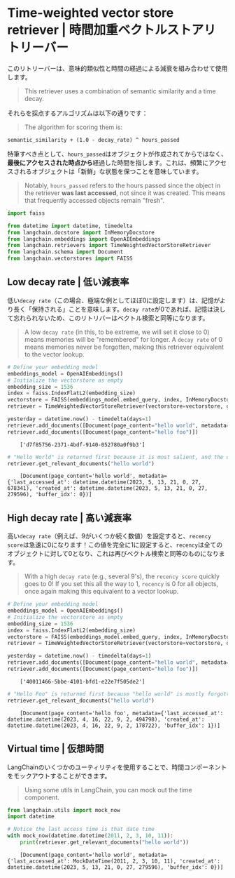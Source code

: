 # Time-weighted vector store retriever | 時間加重ベクトルストアリトリーバー

このリトリーバーは、意味的類似性と時間の経過による減衰を組み合わせて使用します。

> This retriever uses a combination of semantic similarity and a time decay.

それらを採点するアルゴリズムは以下の通りです：

> The algorithm for scoring them is:

```
semantic_similarity + (1.0 - decay_rate) ^ hours_passed
```

特筆すべき点として、`hours_passed`はオブジェクトが作成されてからではなく、**最後にアクセスされた時点から**経過した時間を指します。これは、頻繁にアクセスされるオブジェクトは「新鮮」な状態を保つことを意味しています。

> Notably, `hours_passed` refers to the hours passed since the object in the retriever **was last accessed**, not since it was created. This means that frequently accessed objects remain "fresh".

```python
import faiss

from datetime import datetime, timedelta
from langchain.docstore import InMemoryDocstore
from langchain.embeddings import OpenAIEmbeddings
from langchain.retrievers import TimeWeightedVectorStoreRetriever
from langchain.schema import Document
from langchain.vectorstores import FAISS
```

## Low decay rate | 低い減衰率

低い`decay rate`（この場合、極端な例としてほぼ0に設定します）は、記憶がより長く「保持される」ことを意味します。`decay rate`が0であれば、記憶は決して忘れられないため、このリトリバーはベクトル検索と同等になります。

> A low `decay rate` (in this, to be extreme, we will set it close to 0) means memories will be "remembered" for longer. A `decay rate` of 0 means memories never be forgotten, making this retriever equivalent to the vector lookup.

```python
# Define your embedding model
embeddings_model = OpenAIEmbeddings()
# Initialize the vectorstore as empty
embedding_size = 1536
index = faiss.IndexFlatL2(embedding_size)
vectorstore = FAISS(embeddings_model.embed_query, index, InMemoryDocstore({}), {})
retriever = TimeWeightedVectorStoreRetriever(vectorstore=vectorstore, decay_rate=.0000000000000000000000001, k=1)
```

```python
yesterday = datetime.now() - timedelta(days=1)
retriever.add_documents([Document(page_content="hello world", metadata={"last_accessed_at": yesterday})])
retriever.add_documents([Document(page_content="hello foo")])
```

<CodeOutputBlock lang="python">

```
    ['d7f85756-2371-4bdf-9140-052780a0f9b3']
```

</CodeOutputBlock>

```python
# "Hello World" is returned first because it is most salient, and the decay rate is close to 0., meaning it's still recent enough
retriever.get_relevant_documents("hello world")
```

<CodeOutputBlock lang="python">

```
    [Document(page_content='hello world', metadata={'last_accessed_at': datetime.datetime(2023, 5, 13, 21, 0, 27, 678341), 'created_at': datetime.datetime(2023, 5, 13, 21, 0, 27, 279596), 'buffer_idx': 0})]
```

</CodeOutputBlock>

## High decay rate | 高い減衰率

高い`decay rate`（例えば、9がいくつか続く数値）を設定すると、`recency score`は急速に0になります！この値を完全に1に設定すると、`recency`は全てのオブジェクトに対して0となり、これは再びベクトル検索と同等のものになります。

> With a high `decay rate` (e.g., several 9's), the `recency score` quickly goes to 0! If you set this all the way to 1, `recency` is 0 for all objects, once again making this equivalent to a vector lookup.

```python
# Define your embedding model
embeddings_model = OpenAIEmbeddings()
# Initialize the vectorstore as empty
embedding_size = 1536
index = faiss.IndexFlatL2(embedding_size)
vectorstore = FAISS(embeddings_model.embed_query, index, InMemoryDocstore({}), {})
retriever = TimeWeightedVectorStoreRetriever(vectorstore=vectorstore, decay_rate=.999, k=1)
```

```python
yesterday = datetime.now() - timedelta(days=1)
retriever.add_documents([Document(page_content="hello world", metadata={"last_accessed_at": yesterday})])
retriever.add_documents([Document(page_content="hello foo")])
```

<CodeOutputBlock lang="python">

```
    ['40011466-5bbe-4101-bfd1-e22e7f505de2']
```

</CodeOutputBlock>

```python
# "Hello Foo" is returned first because "hello world" is mostly forgotten
retriever.get_relevant_documents("hello world")
```

<CodeOutputBlock lang="python">

```
    [Document(page_content='hello foo', metadata={'last_accessed_at': datetime.datetime(2023, 4, 16, 22, 9, 2, 494798), 'created_at': datetime.datetime(2023, 4, 16, 22, 9, 2, 178722), 'buffer_idx': 1})]
```

</CodeOutputBlock>

## Virtual time | 仮想時間

LangChainのいくつかのユーティリティを使用することで、時間コンポーネントをモックアウトすることができます。

> Using some utils in LangChain, you can mock out the time component.

```python
from langchain.utils import mock_now
import datetime
```

```python
# Notice the last access time is that date time
with mock_now(datetime.datetime(2011, 2, 3, 10, 11)):
    print(retriever.get_relevant_documents("hello world"))
```

<CodeOutputBlock lang="python">

```
    [Document(page_content='hello world', metadata={'last_accessed_at': MockDateTime(2011, 2, 3, 10, 11), 'created_at': datetime.datetime(2023, 5, 13, 21, 0, 27, 279596), 'buffer_idx': 0})]
```

</CodeOutputBlock>
